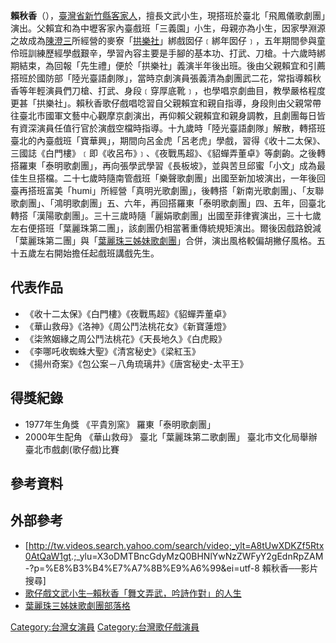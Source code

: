 {{Notability|3=Biographies|time=2022-06-06T06:29:12+00:00}}
{{BLPsources|time=2022-06-06T06:29:12+00:00}}
'''賴秋香'''（{{bd|1952年|||}}），[[臺灣省|臺灣省]][[新竹縣|新竹縣]][[客家人|客家人]]，擅長文武小生，現搭班於臺北「飛鳳儀歌劇團」演出。父賴宜和為中壢客家內臺戲班「三義園」小生，母親亦為小生，因家學淵源之故成為[[陳澄三|陳澄三]]所經營的麥寮「[[拱樂社|拱樂社]]」綁戲囡仔﹝綁年囡仔﹞，五年期間參與童伶班訓練歷經學戲艱辛，學習內容主要是手腳的基本功、打武、刀槍。十六歲時綁期結束，為回報「先生禮」便於「拱樂社」義演半年後出班。後由父親賴宜和引薦搭班於國防部「陸光臺語劇隊」，當時京劇演員張義清為劇團武二花，常指導賴秋香等年輕演員們刀槍、打武、身段﹝穿厚底靴﹞，也學唱京劇曲目，教學嚴格程度更甚「拱樂社」。賴秋香歌仔戲唱唸習自父親賴宜和親自指導，身段則由父親常帶往臺北市國軍文藝中心觀摩京劇演出，再仰賴父親賴宜和親身調教，且劇團每日皆有資深演員任值行官於演戲空檔時指導。十九歲時「陸光臺語劇隊」解散，轉搭班臺北的內臺戲班「寶華興」，期間向呂金虎「呂老虎」學戲，習得《收十二太保》、三國誌《白門樓》﹝即《收呂布》﹞、《夜戰馬超》、《貂蟬弄董卓》等劇齣。之後轉搭羅東「泰明歌劇團」，再向張學武學習《長板坡》，並與苦旦邱蜜「小文」成為最佳生旦搭檔。二十七歲時隨南管戲班「樂聲歌劇團」出國至新加坡演出，一年後回臺再搭班富美「humi」所經營「真明光歌劇團」，後轉搭「新南光歌劇團」、「友聯歌劇團」、「鴻明歌劇團」五、六年，再回搭羅東「泰明歌劇團」四、五年，回臺北轉搭「漢陽歌劇團」。三十三歲時隨「麗娟歌劇團」出國至菲律賓演出，三十七歲左右便搭班「葉麗珠第二團」，該劇團仍相當著重傳統規矩演出。爾後因戲路銳減「葉麗珠第二團」與「[[葉麗珠三姊妹歌劇團|葉麗珠三姊妹歌劇團]]」合併，演出風格較偏胡撇仔風格。五十五歲左右開始擔任起戲班講戲先生。

==代表作品==
*《收十二太保》《白門樓》《夜戰馬超》《貂蟬弄董卓》
*《華山救母》《洛神》《周公鬥法桃花女》《新寶蓮燈》
*《柒煞姻緣之周公鬥法桃花》《天長地久》《白虎殿》
*《李哪吒收蜘蛛大聖》《清宮秘史》《梁紅玉》
*《揚州奇案》《包公案－八角琉璃井》《唐宮秘史-太平王》

==得獎紀錄==
*1977年生角獎  《平貴別窯》  羅東「泰明歌劇團」
*2000年生配角  《華山救母》  臺北「葉麗珠第二歌劇團」  臺北市文化局舉辦臺北市戲劇(歌仔戲)比賽

==參考資料==
{{Cite web|url=http://tw.myblog.yahoo.com/jw!vIgFDvaeER6.NtyHnl2fCwH7273BcA--/|title=歌仔戲文武小生─賴秋香「舞文弄武，吟詩作對」的人生|author=賴秋香|date=|publisher=|language=zh-tw|accessdate=|quote=}}{{dead link|date=2018年4月 |bot=InternetArchiveBot |fix-attempted=yes }}

==外部參考==
* [http://tw.videos.search.yahoo.com/search/video;_ylt=A8tUwXDKZf5Rtx0AtQaW1gt.;_ylu=X3oDMTBncGdyMzQ0BHNlYwNzZWFyY2gEdnRpZAM-?p=%E8%B3%B4%E7%A7%8B%E9%A6%99&ei=utf-8 賴秋香──影片搜尋]{{dead link|date=2018年4月 |bot=InternetArchiveBot |fix-attempted=yes }}
*[http://tw.myblog.yahoo.com/jw!vIgFDvaeER6.NtyHnl2fCwH7273BcA--/ 歌仔戲文武小生─賴秋香「舞文弄武，吟詩作對」的人生]{{dead link|date=2018年4月 |bot=InternetArchiveBot |fix-attempted=yes }}
*[http://tw.myblog.yahoo.com/operal-yelizhu 葉麗珠三姊妹歌劇團部落格]{{dead link|date=十月 2017 |bot=InternetArchiveBot }}

[[Category:台灣女演員|Category:台灣女演員]]
[[Category:台灣歌仔戲演員|Category:台灣歌仔戲演員]]